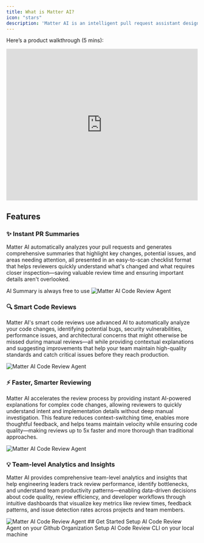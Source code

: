 ```yaml
---
title: What is Matter AI?
icon: "stars"
description: 'Matter AI is an intelligent pull request assistant designed to streamline code reviews, enhance collaboration, and improve code quality using AI. It automatically generates detailed PR summaries, detects performance, security, and bug-related issues in code, and helps reviewers understand complex changes faster with AI-powered explanations. By integrating seamlessly into your workflow, Matter AI reduces review time, prevents costly errors, and ensures a smoother development process -- so your team can focus on building, not battling PR bottlenecks.'
---
```


Here’s a product walkthrough (5 mins):

<iframe width="100%" height="400px" src="https://www.youtube.com/embed/2MjNv7eZucM" title="YouTube video player" frameborder="0" allow="accelerometer; autoplay; clipboard-write; encrypted-media; gyroscope; picture-in-picture; web-share" referrerpolicy="strict-origin-when-cross-origin" allowfullscreen></iframe>

## Features

### ✨ Instant PR Summaries
Matter AI automatically analyzes your pull requests and generates comprehensive summaries that highlight key changes, potential issues, and areas needing attention, all presented in an easy-to-scan checklist format that helps reviewers quickly understand what's changed and what requires closer inspection—saving valuable review time and ensuring important details aren't overlooked.

<Note>
AI Summary is always free to use
</Note>
<Frame>
<img
  className="block"
  src="https://res.cloudinary.com/dor5uewzz/image/upload/v1740649715/generate-ai-summary_fmzjie.png"
  alt="Matter AI Code Review Agent"
/>
</Frame>

### 🔍 Smart Code Reviews
Matter AI's smart code reviews use advanced AI to automatically analyze your code changes, identifying potential bugs, security vulnerabilities, performance issues, and architectural concerns that might otherwise be missed during manual reviews—all while providing contextual explanations and suggesting improvements that help your team maintain high-quality standards and catch critical issues before they reach production.

<Frame>
<img
  className="block"
  src="https://res.cloudinary.com/dor5uewzz/image/upload/v1740649715/generate-ai-review_mqz3gy.png"
  alt="Matter AI Code Review Agent"
/>
</Frame>

### ⚡ Faster, Smarter Reviewing
Matter AI accelerates the review process by providing instant AI-powered explanations for complex code changes, allowing reviewers to quickly understand intent and implementation details without deep manual investigation. This feature reduces context-switching time, enables more thoughtful feedback, and helps teams maintain velocity while ensuring code quality—making reviews up to 5x faster and more thorough than traditional approaches.

<Frame>
<img
  className="block"
  src="https://res.cloudinary.com/dor5uewzz/image/upload/v1741598521/generate-ai-explain_ceovuu.png"
  alt="Matter AI Code Review Agent"
/>
</Frame>

### 💡 Team-level Analytics and Insights
Matter AI provides comprehensive team-level analytics and insights that help engineering leaders track review performance, identify bottlenecks, and understand team productivity patterns—enabling data-driven decisions about code quality, review efficiency, and developer workflows through intuitive dashboards that visualize key metrics like review times, feedback patterns, and issue detection rates across projects and team members.

<Frame>
<img
  className="block"
  src="https://res.cloudinary.com/dor5uewzz/image/upload/v1740649715/team-level-dashboard_eliha4.png"
  alt="Matter AI Code Review Agent"
/>
</Frame>
## Get Started

<CardGroup cols={2}>
  <Card
    title="Setup AI Code Review Github App"
    icon="github"
    href="/quickstart-ai-code-review-agent"
  >
    Setup AI Code Review Agent on your Github Organization
  </Card>
  <Card
    title="Setup AI Code Review CLI"
    icon="terminal"
    href="/quickstart-ai-code-review-cli"
  >
    Setup AI Code Review CLI on your local machine
  </Card>
</CardGroup>
